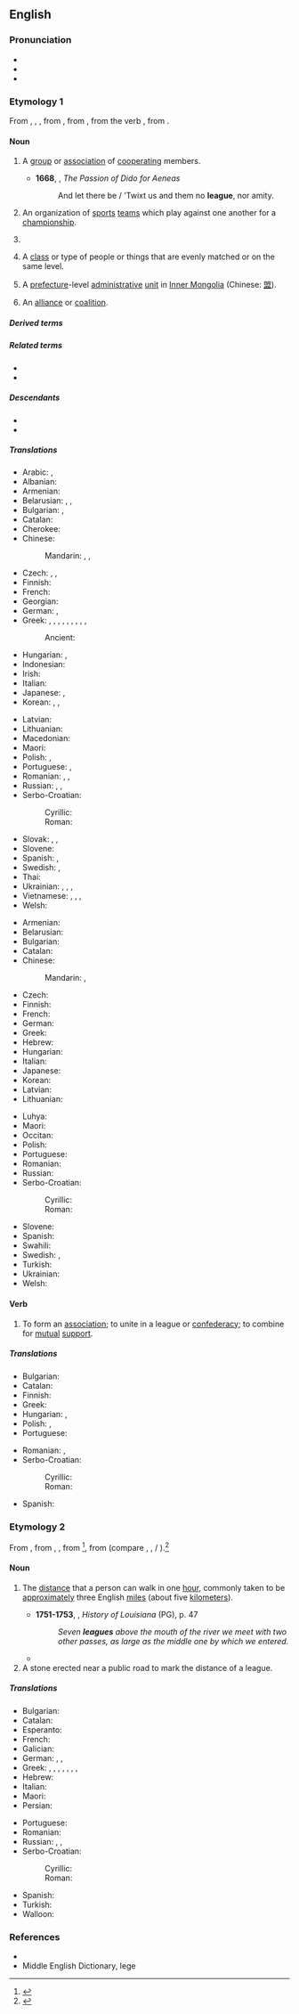{{also|League}}
==English==
{{wikipedia}}

===Pronunciation===
* {{IPA|en|/liːɡ/}}
* {{audio|en|en-us-league.ogg|Audio (US)}}
* {{rhymes|en|iːɡ}}

===Etymology 1===
{{root|en|ine-pro|*leyǵ-}}
From {{inh|en|enm|liege}}, {{m|enm|ligg}}, {{m|enm|lige|t=a pact between governments, an agreement, alliance}}, from {{der|en|frm|ligue}}, from {{der|en|it|lega}}, from the verb {{m|it|legare}}, from {{der|en|la|ligō|t=I tie}}.

====Noun====
{{en-noun}}

# A [[group]] or [[association]] of [[cooperate|cooperating]] members.
#: {{ux|en|the '''League''' of Nations}}
#* '''1668''', {{w|John Denham (poet)|John Denham}}, ''The Passion of Dido for Aeneas''
#*: And let there be / 'Twixt us and them no '''league''', nor amity.
# {{lb|en|sports}} An organization of [[sports]] [[team]]s which play against one another for a [[championship]].
#: {{ux|en|My favorite sports organizations are the National Football '''League''' and the American '''League''' in baseball.}}
# {{lb|en|informal|rugby}} {{ellipsis of|en|rugby league}}
#: {{ux|en|Are you going to watch the '''league''' tonight?}}
# {{lb|en|often in the negative}} A [[class]] or type of people or things that are evenly matched or on the same level.
#: {{ux|en|Forget about dating him; he's [[out of someone's league|out of your '''league''']].}}
#: {{ux|en|We're not even in the same '''league'''.}}
# A [[prefecture]]-level [[administrative]] [[unit]] in [[Inner Mongolia]] (Chinese: [[盟]]).
# {{lb|en|military}} An [[alliance]] or [[coalition]].

=====Derived terms=====
{{der4|en|bush league|in a league of one's own|in league|League of Nations|major league|minor league|non-league|out of one's league}}

=====Related terms=====
* {{l|en|ally}}
* {{l|en|alliance}}

=====Descendants=====
* {{desc|ja|リーグ|tr=rīgu|bor=1}}
* {{desc|ko|리그|bor=1}}

=====Translations=====
{{trans-top|a group or association of cooperating members}}
* Arabic: {{t|ar|عُصْبَة|f}}, {{t+|ar|اِتِّحَاد|m}}
* Albanian: {{t+|sq|lidhje|f}}
* Armenian: {{t+|hy|լիգա}}
* Belarusian: {{t|be|лі́га|f}}, {{t|be|аб'ядна́нне|n}}, {{t|be|саю́з|m}}
* Bulgarian: {{t+|bg|ли́га|f}}, {{t+|bg|съю́з|m}}
* Catalan: {{t+|ca|lliga|f}}
* Cherokee: {{t|chr|ᎤᎾᏙᏢᎯ}}
* Chinese:
*: Mandarin: {{t+|cmn|同盟|tr=tóngméng}}, {{t+|cmn|聯盟}}, {{t+|cmn|联盟|tr=liánméng}}
* Czech: {{t+|cs|liga|f}}, {{t+|cs|třída|f}}, {{t+|cs|svaz|m}}
* Finnish: {{t+|fi|liitto}}
* French: {{t+|fr|ligue|f}}
* Georgian: {{t|ka|ლიგა}}
* German: {{t+|de|Liga|f}}, {{t+|de|Bund|n}}
* Greek: {{t+|el|σύνδεσμος|m}}, {{t+|el|ένωση|f}}, {{t+|el|λεγεώνα}}, {{t+|el|συμμαχία}}, {{t+|el|ομοσπονδία}}, {{t+|el|αριθμός}}, {{t+|el|συνασπισμός}}, {{t+|el|σχέση}}, {{t+|el|συνεταιρισμός}}, {{t+|el|ομάδα}}
*: Ancient: {{t|grc|ἀρθμός|m}}
* Hungarian: {{t+|hu|szövetség}}, {{t+|hu|liga}}
* Indonesian: {{t+|id|liga}}
* Irish: {{t|ga|conradh|m}}
* Italian: {{t+|it|lega}}
* Japanese: {{t+|ja|連盟|tr=れんめい, renmei}}, {{t+|ja|同盟|tr=どうめい, dōmei}}
* Korean: {{t+|ko|연맹}}, {{t+|ko|련맹}} {{qualifier|North Korea}}, {{t+|ko|동맹}}
{{trans-mid}}
* Latvian: {{t+|lv|līga|f}}
* Lithuanian: {{t+|lt|lyga|f}}
* Macedonian: {{t|mk|лига|f}}
* Maori: {{t|mi|rīki}}
* Polish: {{t+|pl|liga|f}}, {{t+|pl|przymierze|n}}
* Portuguese: {{t+|pt|aliança|f}}, {{t+|pt|liga|f}}
* Romanian: {{t+|ro|alianță|f}}, {{t+|ro|coaliție|f}}, {{t+|ro|ligă}}
* Russian: {{t+|ru|ли́га|f}}, {{t+|ru|сою́з|m}}, {{t+|ru|объедине́ние|n}}
* Serbo-Croatian:
*: Cyrillic: {{t|sh|ли́га|f}}
*: Roman: {{t+|sh|líga|f}}
* Slovak: {{t+|sk|liga|f}}, {{t|sk|trieda|f}}, {{t|sk|zväz|m}}
* Slovene: {{t+|sl|liga|f}}
* Spanish: {{t+|es|alianza|f}}, {{t+|es|liga|f}}
* Swedish: {{t+|sv|liga|c}}, {{t+|sv|förbund|n}}
* Thai: {{t|th|พันธมิตร}}
* Ukrainian: {{t|uk|лі́га|f}}, {{t+|uk|спі́лка|f}}, {{t+|uk|об'є́днання|n}}, {{t|uk|сою́з|m}}
* Vietnamese: {{t+|vi|hội}}, {{t+|vi|đồng minh}}, {{t+|vi|liên minh}}, {{t+|vi|liên đoàn}}
* Welsh: {{t|cy|cynghrair|m|f}}
{{trans-bottom}}

{{trans-top|organization of sports teams}}
* Armenian: {{t+|hy|լիգա}}
* Belarusian: {{t|be|лі́га|f}}
* Bulgarian: {{t+|bg|лига|f}}
* Catalan: {{t+|ca|lliga|f}}
* Chinese:
*: Mandarin: {{t+|cmn|聯盟}}, {{t+|cmn|联盟|tr=liánméng}}
* Czech: {{t+|cs|liga|f}}
* Finnish: {{t+|fi|liiga}}
* French: {{t+|fr|ligue|f}}
* German: {{t+|de|Liga|f}}
* Greek: {{t+|el|πρωτάθλημα}}
* Hebrew: {{t+|he|לִיגָה|f|tr=líga}}
* Hungarian: {{t+|hu|liga}}
* Italian: {{t+|it|lega}}
* Japanese: {{t|ja|リーグ|tr=rīgu}}
* Korean: {{t+|ko|리그}}
* Latvian: {{t+|lv|līga|f}}
* Lithuanian: {{t+|lt|lyga|f}}
{{trans-mid}}
* Luhya: {{t|luy|eligi}}
* Maori: {{t|mi|rīki}}
* Occitan: {{t|oc|liga|f}}
* Polish: {{t+|pl|liga|f}}
* Portuguese: {{t+|pt|liga|f}}
* Romanian: {{t+|ro|ligă|f}}
* Russian: {{t+|ru|ли́га|f}}
* Serbo-Croatian:
*: Cyrillic: {{t|sh|ли́га|f}}
*: Roman: {{t+|sh|líga|f}}
* Slovene: {{t+|sl|liga|f}}
* Spanish: {{t+|es|liga|f}}
* Swahili: {{t+|sw|ligi}}
* Swedish: {{t+|sv|liga|c}}, {{t+|sv|förbund|n}}
* Turkish: {{t+|tr|lig}}
* Ukrainian: {{t|uk|лі́га|f}}
* Welsh: {{t|cy|cynghrair|f}}
{{trans-bottom}}

====Verb====
{{en-verb}}

# To form an [[association]]; to unite in a league or [[confederacy]]; to combine for [[mutual]] [[support]].
#: {{rfquotek|en|South}}

=====Translations=====
{{trans-top|to form an association}}
* Bulgarian: {{t|bg|обединявам се}}
* Catalan: {{t+|ca|alligar}}
* Finnish: {{t|fi|[[muodostaa]] [[liitto]]}}
* Greek: {{t+|el|συνασπίζομαι}}
* Hungarian: {{t|hu|szövetséget köt}}, {{t+|hu|szövetkezik}}
* Polish: {{t|pl|sprzymierzać się}}, {{t|pl|sprzymierzyć się}}
* Portuguese: {{t|pt|[[associar]]-[[se]]}}
{{trans-mid}}
* Romanian: {{t+|ro|alia}}, {{t+|ro|coaliza}}
* Serbo-Croatian:
*: Cyrillic: {{t|sh|коали́рати}}
*: Roman: {{t+|sh|koalírati}}
* Spanish: {{t+|es|asociarse}}
{{trans-bottom}}

===Etymology 2===
From {{inh|en|enm|lege|t=league|id=league}}, from {{der|en|LL.|leuca}}, {{m|la|leuga|t=the Gaulish mile}}, from {{der|en|cel-gau|-}}<ref>{{cite-journal|author=Blažek, Václav|authorlink=Václav Blažek|title=Gaulish Language|journal=Studia minora Facultatis philosophicae Universitatis Brunensis|issue=13|publisher=Sborníku prací filozofické fakulty brněnské univerzity|date=2008|page=49}}</ref>, from {{der|en|cel-pro|*lewgā}} (compare {{cog|xbm|leau}}, {{cog|cy|lew}}, {{cog|br|lev}} / {{m|br|leo|t=league}}).<ref>{{R:cel:EPCW}}</ref>

====Noun====
{{en-noun}}

# {{lb|en|[[measurement]]}} The [[distance]] that a person can walk in one [[hour]], commonly taken to be [[approximately]] three English [[mile]]s (about five [[kilometer]]s).
#* '''1751-1753''', {{w|Antoine-Simon Le Page du Pratz}}, ''History of Louisiana'' (PG), p. 47
#*: ''Seven '''leagues''' above the mouth of the river we meet with two other passes, as large as the middle one by which we entered.''
#* {{RQ:Tennyson Maud|stanza=1|page=151|passage=Half a '''league''', half a '''league''', / Half a '''league''' onward, / All in the valley of Death / Rode the six hundred.}}
# A stone erected near a public road to mark the distance of a league.

=====Translations=====
{{trans-top|distance}}
* Bulgarian: {{t+|bg|ле́вга|f}}
* Catalan: {{t|ca|llegua|f}}
* Esperanto: {{t|eo|leŭgo}}
* French: {{t+|fr|lieue|f}}
* Galician: {{t|gl|legua|f}}
* German: {{t+|de|Wegstunde|f}}, {{t+|de|Meile|f}} {{qualifier|obsolete}}, {{t|de|Leuge|f}} {{qualifier|obsolete}}
* Greek: {{t+|el|λεύγα|f}}, {{t+|el|ναυτικό μίλι}}, {{t|el|διάγευση}}, {{t+|el|διάστημα}}, {{t+|el|χώρος}}, {{t+|el|διάρκεια}}, {{t+|el|πορεία}}, {{t+|el|ταξίδι}}
* Hebrew: {{t+|he|לִיגָה|f|tr=líga}}
* Italian: {{t+|it|lega}}
* Maori: {{t|mi|rīki}}
* Persian: {{t+|fa|فرسخ|tr=farsax}}
{{trans-mid}}
* Portuguese: {{t+|pt|légua|f}}
* Romanian: {{t+|ro|leghe}}
* Russian: {{t+|ru|лье|n}}, {{t+|ru|ли́га|f}}, {{t|ru|льё|f}}
* Serbo-Croatian:
*: Cyrillic: {{t|sh|ли́га|f}}
*: Roman: {{t+|sh|líga|f}}
* Spanish: {{t+|es|legua|f}}
* Turkish: {{t+|tr|fersah}}
* Walloon: {{t+|wa|eure|f}}
{{trans-bottom}}

===References===
* {{R:Etymonline}}
* Middle English Dictionary, lege
<references/>

{{topics|en|Collectives|Units of measure|Administrative divisions}}
